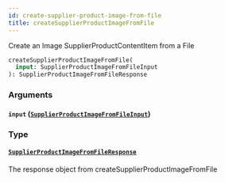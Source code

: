```yaml
---
id: create-supplier-product-image-from-file
title: createSupplierProductImageFromFile
---
```


Create an Image SupplierProductContentItem from a File

```graphql
createSupplierProductImageFromFile(
  input: SupplierProductImageFromFileInput
): SupplierProductImageFromFileResponse

```

### Arguments

#### `input` ([`SupplierProductImageFromFileInput`](/developers/supplier-apis/supply-api/graphql/reference/inputs/supplier-product-image-from-file-input))

### Type

#### [`SupplierProductImageFromFileResponse`](/developers/supplier-apis/supply-api/graphql/reference/objects/supplier-product-image-from-file-response)

The response object from createSupplierProductImageFromFile
